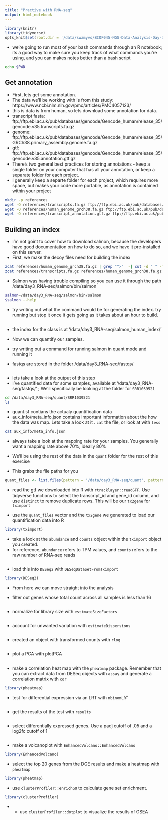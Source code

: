 ```yaml
---
title: "Practive with RNA-seq"
output: html_notebook
---
```


```r
library(knitr)
library(tidyverse)
opts_knit$set(root.dir = '/data/swamyvs/BIOF045-NGS-Data-Analysis-Day-3/') #***CHANGE THIS TO THE RNA-seq DIRECTORY****
```

- we're going to run most of your bash commands through an R notebook; its a good way to make sure you keep track of what commands you're using,  and you can makes notes better than a bash script 
```bash
echo $PWD
```


## Get annotation 
- First, lets get some annotation.
- The data we'll be working with is from this study: https://www.ncbi.nlm.nih.gov/pmc/articles/PMC4057123/
- this is data is from human, so lets download some annotation for data. 
- transcript fasta: ftp://ftp.ebi.ac.uk/pub/databases/gencode/Gencode_human/release_35/gencode.v35.transcripts.fa.gz
- genome: ftp://ftp.ebi.ac.uk/pub/databases/gencode/Gencode_human/release_35/GRCh38.primary_assembly.genome.fa.gz
- gtf: ftp://ftp.ebi.ac.uk/pub/databases/gencode/Gencode_human/release_35/gencode.v35.annotation.gtf.gz
- There's two general best practices for storing annotations - keep a single folder on your computer that has all your annotation, or keep a separate folder for each project. 
- I generally keep a separte folder for each project, which requires more space, but makes your code more portable, as annotation is contained within your project
```bash
mkdir -p references
wget -O references/transcripts.fa.gz ftp://ftp.ebi.ac.uk/pub/databases/gencode/Gencode_human/release_35/gencode.v35.transcripts.fa.gz
wget -O references/human_genome_grch38.fa.gz ftp://ftp.ebi.ac.uk/pub/databases/gencode/Gencode_human/release_35/GRCh38.primary_assembly.genome.fa.gz
wget -O references/transcript_annotation.gtf.gz ftp://ftp.ebi.ac.uk/pub/databases/gencode/Gencode_human/release_35/gencode.v35.annotation.gtf.gz

```

## Building an index
- I'm not goint to cover how to download salmon, because the developers have good documentation on how to do so, and we have it pre-installed on this server.
- First, we make the decoy files need for building the index
```bash
zcat references/human_genome_grch38.fa.gz | grep "^>"  -| cut -d " " -f 1 | sed  -e 's/>//g'  > references/decoys.txt # get names of chromosomes 
zcat references/transcripts.fa.gz references/human_genome_grch38.fa.gz > references/gentrome.fa # merge two fastas together

```

- Salmon was having trouble compiling so you can use it through the path /data/day3_RNA-seq/salmon/bin/salmon

```bash
salmon=/data/day3_RNA-seq/salmon/bin/salmon
$salmon --help
```

- try writing out what the command would be for generating the index. try running but stop it once it gets going as it takes about an hour to build.

```
```
- the index for the class is at '/data/day3_RNA-seq/salmon_human_index/'


- Now we can quantify our samples.
- try writing out a command for running salmon in quant mode and running it
- fastqs are stored in  the folder /data/day3_RNA-seq/fastqs/

```bash

```


- lets take a look at the output of this step 
- I've quantified data for some samples, available at '/data/day3_RNA-seq/fastqs/' ; We'll specifically be looking at the folder for `SRR1039521`
```bash
cd /data/day3_RNA-seq/quant/SRR1039521
ls
```

- quant.sf contians the actualy quantification data
- aux_info/meta_info.json contains important information about the how the data was map. Lets take a look at it . 
`cat` the file, or look at with `less`
```bash
cat aux_info/meta_info.json 
```

- always take a look at the mapping rate for your samples. You generally want a mapping rate above 70%, ideally 80%

- We'll be using the rest of the data in the `quant` folder for the rest of this exercise
- This grabs the file paths for you
```r
quant_files <- list.files(pattern = '/data/day3_RNA-seq/quant', pattern = 'quant.sf', recursive = T, full.names = T )
```

- read the gtf we downloaded into R with `rtracklayer::readGFF`. Use tidyverse functions to select the transcript_id and gene_id column, and use `distinct` to remove duplicate rows. This will be our `tx2gene` for `tximport`

- use the `quant_files` vector and the `tx2gene` we generated to load our quantification data into R

```r
library(tximport)
```

- take a look at the `abundance` and `counts` object within the `tximport` object you created. 
- for reference, `abundance` refers to TPM values, and `counts` refers to the raw number of RNA-seq reads

```r

```

- load this into `DESeq2` with `DESeqDataSetFromTximport`

```r
library(DESeq2)
```

- From here we can move straight into the analysis

- filter out genes whose total count across all samples is less than 16
```r

```

- normalize for library size with `estimateSizeFactors`

```r

```

- account for unwanted variation with `estimateDispersions`

```r

```

- created an object with transformed counts with `rlog`

```r

```

- plot a PCA with plotPCA

```r

```

- make a correlation heat map with the `pheatmap` package. Remember that you can extract data from DESeq objects with `assay` and generate a correlation matrix with `cor`

```r
library(pheatmap)
```

- test for differential expression via an LRT with `nbinomLRT`

```r

```

- get the results of the test with `results`

```r

```

- select differentially expressed genes. Use a padj cutoff of .05 and a log2fc cutoff of 1

```r

```

- make a volcanoplot with `EnhancedVolcano::EnhancedVolcano`

```r
library(EnhancedVolcano)
```

- select the top 20 genes from the DGE results and make a heatmap with `pheatmap`

```r
library(pheatmap)
```

- use `clusterProfiler::enrichGO` to calculate gene set enrichment.

```r
library(clusterProfiler)
```

- - use `clusterProfiler::dotplot` to visualize the results of GSEA

```r

```

